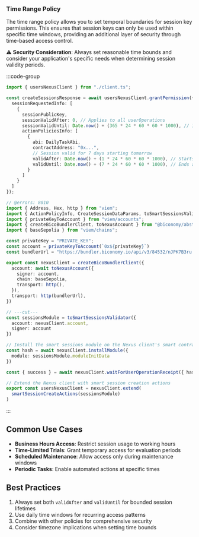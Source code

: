 ### Time Range Policy

The time range policy allows you to set temporal boundaries for session key permissions. This ensures that session keys can only be used within specific time windows, providing an additional layer of security through time-based access control.

⚠️ **Security Consideration**: Always set reasonable time bounds and consider your application's specific needs when determining session validity periods.

:::code-group

```ts  [timeRange.ts] filename="timeRange.ts"
import { usersNexusClient } from "./client.ts";

const createSessionsResponse = await usersNexusClient.grantPermission({
  sessionRequestedInfo: [
    {
      sessionPublicKey,
      sessionValidAfter: 0, // Applies to all userOperations
      sessionValidUntil: Date.now() + (365 * 24 * 60 * 60 * 1000), // 1 year from now, applies to all userOperations
      actionPoliciesInfo: [
        {
          abi: DailyTaskAbi,
          contractAddress: "0x...",
          // Session valid for 7 days starting tomorrow
          validAfter: Date.now() + (1 * 24 * 60 * 60 * 1000), // Starts tomorrow
          validUntil: Date.now() + (7 * 24 * 60 * 60 * 1000), // Ends after 7 days
        }
      ]
    }
  ]
});
```

```ts  [client.ts] filename="client.ts"
// @errors: 8010
import { Address, Hex, http } from "viem";
import { ActionPolicyInfo, CreateSessionDataParams, toSmartSessionsValidator, smartSessionCreateActions } from "@biconomy/sdk-canary";
import { privateKeyToAccount } from "viem/accounts";
import { createBicoBundlerClient, toNexusAccount } from "@biconomy/abstractjs";
import { baseSepolia } from "viem/chains"; 

const privateKey = "PRIVATE_KEY";
const account = privateKeyToAccount(`0x${privateKey}`)
const bundlerUrl = "https://bundler.biconomy.io/api/v3/84532/nJPK7B3ru.dd7f7861-190d-41bd-af80-6877f74b8f44"; 

export const nexusClient = createBicoBundlerClient({
  account: await toNexusAccount({ 
    signer: account, 
    chain: baseSepolia,
    transport: http(),
  }),
  transport: http(bundlerUrl),
})

// ---cut---
const sessionsModule = toSmartSessionsValidator({
  account: nexusClient.account,
  signer: account
})

// Install the smart sessions module on the Nexus client's smart contract account
const hash = await nexusClient.installModule({
  module: sessionsModule.moduleInitData
})

const { success } = await nexusClient.waitForUserOperationReceipt({ hash })

// Extend the Nexus client with smart session creation actions
export const usersNexusClient = nexusClient.extend(
  smartSessionCreateActions(sessionsModule)
)
```

:::

## Common Use Cases

- **Business Hours Access**: Restrict session usage to working hours
- **Time-Limited Trials**: Grant temporary access for evaluation periods
- **Scheduled Maintenance**: Allow access only during maintenance windows
- **Periodic Tasks**: Enable automated actions at specific times

## Best Practices

1. Always set both `validAfter` and `validUntil` for bounded session lifetimes
2. Use daily time windows for recurring access patterns
3. Combine with other policies for comprehensive security
4. Consider timezone implications when setting time bounds